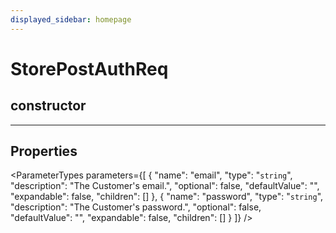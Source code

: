 ```yaml
---
displayed_sidebar: homepage
---
```



# StorePostAuthReq

## constructor

___

## Properties

<ParameterTypes parameters={[
  {
    "name": "email",
    "type": "`string`",
    "description": "The Customer's email.",
    "optional": false,
    "defaultValue": "",
    "expandable": false,
    "children": []
  },
  {
    "name": "password",
    "type": "`string`",
    "description": "The Customer's password.",
    "optional": false,
    "defaultValue": "",
    "expandable": false,
    "children": []
  }
]} />
